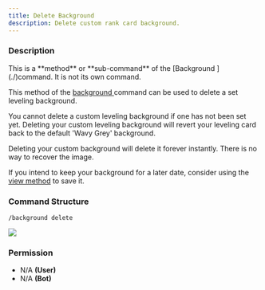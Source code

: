 ```yaml
---
title: Delete Background
description: Delete custom rank card background.
---
```


### Description

<Callout type="warning">
This is a **method** or **sub-command** of the [Background ](./)command. It is not its own command.
</Callout>

This method of the [background ](./)command can be used to delete a set leveling background.

You cannot delete a custom leveling background if one has not been set yet. Deleting your custom leveling background will revert your leveling card back to the default 'Wavy Grey' background.

Deleting your custom background will delete it forever instantly. There is no way to recover the image.

If you intend to keep your background for a later date, consider using the [view method](view.md) to save it.

### Command Structure

```
/background delete
```

![](https://i.imgur.com/jNYrQXL.png)

### **Permission**

* N/A **(User)**
* N/A **(Bot)**
